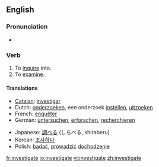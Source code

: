 ==English==

===Pronunciation===
*{{IPA|/ɪn'vestɪgeɪt/}}

===Verb===
{{en-verb|investigat|ing}}

# To [[inquire]] into.
# To [[examine]].

====Translations====
{{top}}
*[[Catalan]]: [[investigar]]
*Dutch: [[onderzoeken]], een onderzoek [[instellen]], [[uitzoeken]]
*French: [[enquêter]]
*German: [[untersuchen]], [[erforschen]], [[recherchieren]]
{{mid}}
*Japanese: [[調べる]] (しらべる, shiraberu)
*Korean: [[조사하다]]
*Polish: [[badać]], [[prowadzić]] [[dochodzenie]]
{{bottom}}

[[fr:investigate]]
[[io:investigate]]
[[vi:investigate]]
[[zh:investigate]]